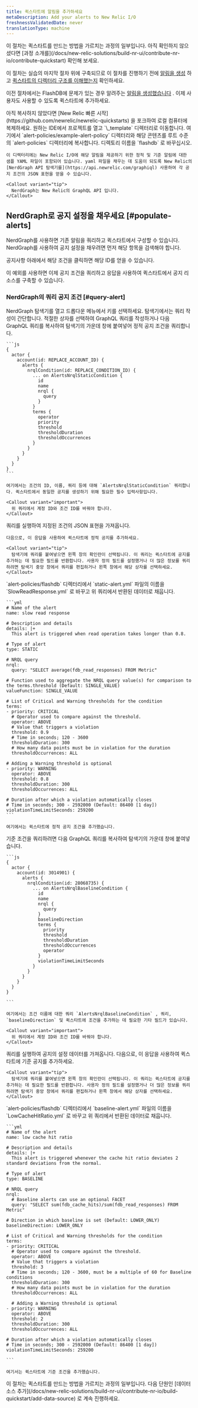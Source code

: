 ```yaml
---
title: 퀵스타트에 알림을 추가하세요
metaDescription: Add your alerts to New Relic I/O
freshnessValidatedDate: never
translationType: machine
---
```


<Callout variant="tip">
  이 절차는 퀵스타트를 만드는 방법을 가르치는 과정의 일부입니다. 아직 확인하지 않으셨다면 [과정 소개를](/docs/new-relic-solutions/build-nr-ui/contribute-nr-io/contribute-quickstart) 확인해 보세요.

  이 절차는 실습의 마지막 절차 위에 구축되므로 이 절차를 진행하기 전에 [알림을 생성](/docs/new-relic-solutions/build-nr-ui/contribute-nr-io/create-alerts/) 하고 [퀵스타트의 디렉터리 구조를 이해했는지](/docs/new-relic-solutions/build-nr-ui/contribute-nr-io/build-quickstart/understand-quickstart) 확인하세요.
</Callout>

이전 절차에서는 FlashDB에 문제가 있는 경우 알려주는 [알림을 생성했습니다](/docs/new-relic-solutions/build-nr-ui/contribute-nr-io/create-alerts/) . 이제 사용자도 사용할 수 있도록 퀵스타트에 추가하세요.

<Steps>
  <Step>
    아직 복사하지 않았다면 [New Relic 빠른 시작](https://github.com/newrelic/newrelic-quickstarts) 을 포크하여 로컬 컴퓨터에 복제하세요.
  </Step>

  <Step>
    원하는 IDE에서 프로젝트를 열고 `\_template` 디렉터리로 이동합니다.
  </Step>

  <Step>
    여기에서 `alert-policies/example-alert-policy` 디렉터리와 해당 콘텐츠를 루트 수준의 `alert-policies` 디렉터리에 복사합니다. 디렉토리 이름을 `flashdb` 로 바꾸십시오.

    이 디렉터리에는 New Relic I/O에 해당 알림을 제공하기 위한 정적 및 기준 알림에 대한 샘플 YAML 파일이 포함되어 있습니다. yaml 파일을 채우는 데 도움이 되도록 New Relic의 [NerdGraph API 탐색기를](https://api.newrelic.com/graphiql) 사용하여 각 공지 조건의 JSON 표현을 얻을 수 있습니다.

    <Callout variant="tip">
      NerdGraph는 New Relic의 GraphQL API 입니다.
    </Callout>
  </Step>
</Steps>

## NerdGraph로 공지 설정을 채우세요 [#populate-alerts]

NerdGraph를 사용하면 기존 알림을 쿼리하고 퀵스타트에서 구성할 수 있습니다. NerdGraph를 사용하여 공지 설정을 채우려면 먼저 해당 항목을 검색해야 합니다.

공지사항 아래에서 해당 조건을 클릭하면 해당 ID를 얻을 수 있습니다.

이 예외를 사용하면 이제 공지 조건을 쿼리하고 응답을 사용하여 퀵스타트에서 공지 리소스를 구축할 수 있습니다.

### NerdGraph의 쿼리 공지 조건 [#query-alert]

<Steps>
  <Step>
    NerdGraph 탐색기를 열고 드롭다운 메뉴에서 키를 선택하세요.
  </Step>

  <Step>
    탐색기에서는 쿼리 작성이 간단합니다. 적절한 상자를 선택하여 GraphQL 쿼리를 작성하거나 다음 GraphQL 쿼리를 복사하여 탐색기의 가운데 창에 붙여넣어 정적 공지 조건을 쿼리합니다.

    ```js
    {
      actor {
        account(id: REPLACE_ACCOUNT_ID) {
          alerts {
            nrqlCondition(id: REPLACE_CONDITION_ID) {
              ... on AlertsNrqlStaticCondition {
                id
                name
                nrql {
                  query
                }
              }
              terms {
                operator
                priority
                threshold
                thresholdDuration
                thresholdOccurrences
              }
            }
          }
        }
      }
    }
    ```

    여기에서는 조건의 ID, 이름, 쿼리 등에 대해 `AlertsNrqlStaticCondition` 쿼리합니다. 퀵스타트에서 동일한 공지를 생성하기 위해 필요한 필수 입력사항입니다.

    <Callout variant="important">
      위 쿼리에서 계정 ID와 조건 ID를 바꿔야 합니다.
    </Callout>
  </Step>

  <Step>
    쿼리를 실행하여 지정된 조건의 JSON 표현을 가져옵니다.

    다음으로, 이 응답을 사용하여 퀵스타트에 정적 공지를 추가하세요.

    <Callout variant="tip">
      탐색기에 쿼리를 붙여넣으면 왼쪽 창의 확인란이 선택됩니다. 이 쿼리는 퀵스타트에 공지를 추가하는 데 필요한 필드를 반환합니다. 사용자 정의 필드를 설정했거나 더 많은 정보를 쿼리하려면 탐색기 중앙 창에서 쿼리를 편집하거나 왼쪽 창에서 해당 상자를 선택하세요.
    </Callout>
  </Step>

  <Step>
    `alert-policies/flashdb` 디렉터리에서 `static-alert.yml` 파일의 이름을 `SlowReadResponse.yml` 로 바꾸고 위 쿼리에서 반환된 데이터로 채웁니다.

    ```yml
    # Name of the alert
    name: slow read response

    # Description and details
    details: |+
      This alert is triggered when read operation takes longer than 0.8.

    # Type of alert
    type: STATIC

    # NRQL query
    nrql:
      query: "SELECT average(fdb_read_responses) FROM Metric"

    # Function used to aggregate the NRQL query value(s) for comparison to the terms.threshold (Default: SINGLE_VALUE)
    valueFunction: SINGLE_VALUE

    # List of Critical and Warning thresholds for the condition
    terms:
    - priority: CRITICAL
      # Operator used to compare against the threshold.
      operator: ABOVE
      # Value that triggers a violation
      threshold: 0.9
      # Time in seconds; 120 - 3600
      thresholdDuration: 300
      # How many data points must be in violation for the duration
      thresholdOccurrences: ALL

    # Adding a Warning threshold is optional
    - priority: WARNING
      operator: ABOVE
      threshold: 0.8
      thresholdDuration: 300
      thresholdOccurrences: ALL

    # Duration after which a violation automatically closes
    # Time in seconds; 300 - 2592000 (Default: 86400 [1 day])
    violationTimeLimitSeconds: 259200
    ```

    여기에서는 퀵스타트에 정적 공지 조건을 추가했습니다.
  </Step>

  <Step>
    기준 조건을 쿼리하려면 다음 GraphQL 쿼리를 복사하여 탐색기의 가운데 창에 붙여넣습니다.

    ```js
    {
      actor {
        account(id: 3014901) {
          alerts {
            nrqlCondition(id: 28068735) {
              ... on AlertsNrqlBaselineCondition {
                id
                name
                nrql {
                  query
                }
                baselineDirection
                terms {
                  priority
                  threshold
                  thresholdDuration
                  thresholdOccurrences
                  operator
                }
                violationTimeLimitSeconds
              }
            }
          }
        }
      }
    }

    ```

    여기에서는 조건 이름에 대한 쿼리 `AlertsNrqlBaselineCondition` , 쿼리, `baselineDirection` 및 퀵스타트에 조건을 추가하는 데 필요한 기타 필드가 있습니다.

    <Callout variant="important">
      위 쿼리에서 계정 ID와 조건 ID를 바꿔야 합니다.
    </Callout>
  </Step>

  <Step>
    쿼리를 실행하여 공지의 설정 데이터를 가져옵니다. 다음으로, 이 응답을 사용하여 퀵스타트에 기준 공지를 추가하세요.

    <Callout variant="tip">
      탐색기에 쿼리를 붙여넣으면 왼쪽 창의 확인란이 선택됩니다. 이 쿼리는 퀵스타트에 공지를 추가하는 데 필요한 필드를 반환합니다. 사용자 정의 필드를 설정했거나 더 많은 정보를 쿼리하려면 탐색기 중앙 창에서 쿼리를 편집하거나 왼쪽 창에서 해당 상자를 선택하세요.
    </Callout>
  </Step>

  <Step>
    `alert-policies/flashdb` 디렉터리에서 `baseline-alert.yml` 파일의 이름을 `LowCacheHitRatio.yml` 로 바꾸고 위 쿼리에서 반환된 데이터로 채웁니다.

    ```yml
    # Name of the alert
    name: low cache hit ratio

    # Description and details
    details: |+
      This alert is triggered whenever the cache hit ratio deviates 2 standard deviations from the normal.

    # Type of alert
    type: BASELINE

    # NRQL query
    nrql:
      # Baseline alerts can use an optional FACET
      query: "SELECT sum(fdb_cache_hits)/sum(fdb_read_responses) FROM Metric"

    # Direction in which baseline is set (Default: LOWER_ONLY)
    baselineDirection: LOWER_ONLY

    # List of Critical and Warning thresholds for the condition
    terms:
    - priority: CRITICAL
      # Operator used to compare against the threshold.
      operator: ABOVE
      # Value that triggers a violation
      threshold: 3
      # Time in seconds; 120 - 3600, must be a multiple of 60 for Baseline conditions
      thresholdDuration: 300
      # How many data points must be in violation for the duration
      thresholdOccurrences: ALL

      # Adding a Warning threshold is optional
    - priority: WARNING
      operator: ABOVE
      threshold: 2
      thresholdDuration: 300
      thresholdOccurrences: ALL 

    # Duration after which a violation automatically closes
    # Time in seconds; 300 - 2592000 (Default: 86400 [1 day])
    violationTimeLimitSeconds: 259200

    ```

    여기서는 퀵스타트에 기준 조건을 추가했습니다.
  </Step>
</Steps>

<Callout variant="tip">
  이 절차는 퀵스타트를 만드는 방법을 가르치는 과정의 일부입니다. 다음 단원인 [데이터 소스 추가](/docs/new-relic-solutions/build-nr-ui/contribute-nr-io/build-quickstart/add-data-source) 로 계속 진행하세요.
</Callout>